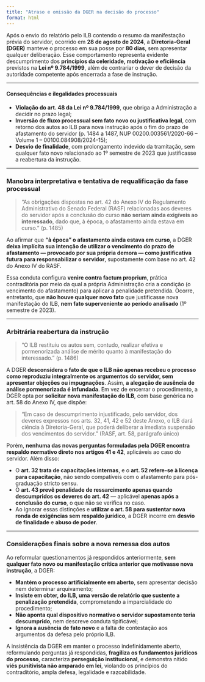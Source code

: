 ```yaml
---
title: "Atraso e omissão da DGER na decisão do processo"
format: html
---
```


Após o envio do relatório pelo ILB contendo o resumo da manifestação prévia do servidor, ocorrido em **28 de agosto de 2024**, a **Diretoria-Geral (DGER)** manteve o processo em sua posse por **80 dias**, sem apresentar qualquer deliberação. Esse comportamento representa evidente descumprimento dos **princípios da celeridade, motivação e eficiência** previstos na **Lei nº 9.784/1999**, além de contrariar o dever de decisão da autoridade competente após encerrada a fase de instrução.

---

#### Consequências e ilegalidades processuais

- **Violação do art. 48 da Lei nº 9.784/1999**, que obriga a Administração a decidir no prazo legal;
- **Inversão de fluxo processual sem fato novo ou justificativa legal**, com retorno dos autos ao ILB para nova instrução após o fim do prazo de afastamento do servidor (p. 1484 a 1487, NUP 00200.003561/2020-66 – Volume 1 – 00100.084908/2024-15);
- **Desvio de finalidade**, com prolongamento indevido da tramitação, sem qualquer fato novo relacionado ao 1º semestre de 2023 que justificasse a reabertura da instrução.

---

### Manobra interpretativa e tentativa de requalificação da fase processual

> “As obrigações dispostas no art. 42 do Anexo IV do Regulamento Administrativo do Senado Federal (RASF) relacionadas aos deveres do servidor após a conclusão do curso **não seriam ainda exigíveis ao interessado**, dado que, à época, o afastamento ainda estava em curso.” (p. 1485)

Ao afirmar que **"à época" o afastamento ainda estava em curso**, a DGER **deixa implícita sua intenção de utilizar o vencimento do prazo de afastamento — provocado por sua própria demora — como justificativa futura para responsabilizar o servidor**, supostamente com base no art. 42 do Anexo IV do RASF.

Essa conduta configura **venire contra factum proprium**, prática contraditória por meio da qual a própria Administração cria a condição (o vencimento do afastamento) para aplicar a penalidade pretendida. Ocorre, entretanto, que **não houve qualquer novo fato** que justificasse nova manifestação do ILB, **nem fato superveniente ao período analisado** (1º semestre de 2023).

---

### Arbitrária reabertura da instrução

> “O ILB restituiu os autos sem, contudo, realizar efetiva e pormenorizada análise de mérito quanto à manifestação do interessado.” (p. 1486)

A DGER **desconsidera o fato de que o ILB não apenas recebeu o processo como reproduziu integralmente os argumentos do servidor, sem apresentar objeções ou impugnações**. Assim, **a alegação de ausência de análise pormenorizada é infundada**. Em vez de encerrar o procedimento, a DGER opta por **solicitar nova manifestação do ILB**, com base genérica no art. 58 do Anexo IV, que dispõe:

> “Em caso de descumprimento injustificado, pelo servidor, dos deveres expressos nos arts. 32, 41, 42 e 52 deste Anexo, o ILB dará ciência à Diretoria-Geral, que poderá deliberar a imediata suspensão dos vencimentos do servidor.” (RASF, art. 58, parágrafo único)

Porém, **nenhuma das novas perguntas formuladas pela DGER encontra respaldo normativo direto nos artigos 41 e 42**, aplicáveis ao caso do servidor. Além disso:

- O **art. 32 trata de capacitações internas**, e o **art. 52 refere-se à licença para capacitação**, não sendo compatíveis com o afastamento para pós-graduação stricto sensu.
- O **art. 43 prevê penalidade de ressarcimento apenas quando descumpridos os deveres do art. 42** — aplicável **apenas após a conclusão do curso**, o que não se verifica no caso.
- Ao ignorar essas distinções e **utilizar o art. 58 para sustentar nova ronda de exigências sem respaldo jurídico**, a DGER incorre em **desvio de finalidade** e **abuso de poder**.

---

### Considerações finais sobre a nova remessa dos autos

Ao reformular questionamentos já respondidos anteriormente, **sem qualquer fato novo ou manifestação crítica anterior que motivasse nova instrução**, a DGER:

- **Mantém o processo artificialmente em aberto**, sem apresentar decisão nem determinar arquivamento;
- **Insiste em obter, do ILB, uma versão de relatório que sustente a penalização pretendida**, comprometendo a imparcialidade do procedimento;
- **Não aponta qual dispositivo normativo o servidor supostamente teria descumprido**, nem descreve conduta tipificável;
- **Ignora a ausência de fato novo** e a falta de contestação aos argumentos da defesa pelo próprio ILB.

A insistência da DGER em manter o processo indefinidamente aberto, reformulando perguntas já respondidas, **fragiliza os fundamentos jurídicos do processo**, caracteriza **perseguição institucional**, e demonstra nítido **viés punitivista não amparado em lei**, violando os princípios do contraditório, ampla defesa, legalidade e razoabilidade.

